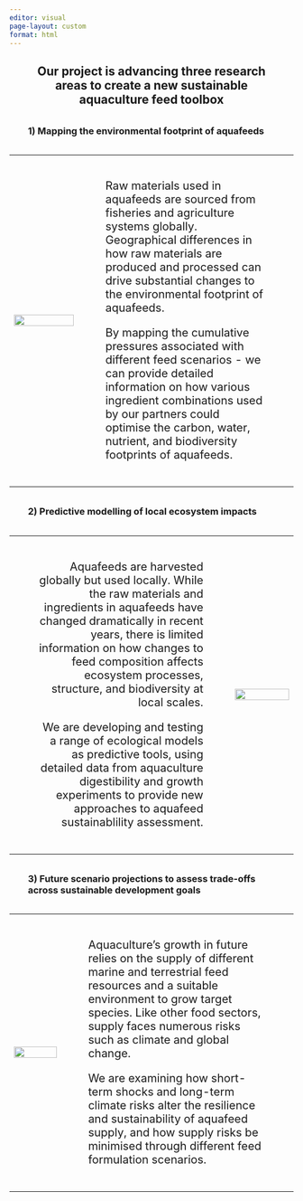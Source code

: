 ```yaml
---
editor: visual
page-layout: custom
format: html
---
```


<div>

::: {style="margin:2em; text-align: center"}
## Our project is advancing three research areas to create a new sustainable aquaculture feed toolbox
:::

</div>

### 1) Mapping the environmental footprint of aquafeeds {style="margin:2em"}

+:-----------------------------------------------------------------------------------:+----------------------------------------------------------------------------------------------------------------------------------------------------------------------------------------------------------------------------------------------------------------------+
| ![](photos/stock_images/feed_footprint_global.jpg){fig-align="center" width="100%"} | <p>                                                                                                                                                                                                                                                                  |
|                                                                                     |                                                                                                                                                                                                                                                                      |
|                                                                                     | ::: {style="font-size: 1.25em; margin: 2em"}                                                                                                                                                                                                                         |
|                                                                                     | Raw materials used in aquafeeds are sourced from fisheries and agriculture systems globally. Geographical differences in how raw materials are produced and processed can drive substantial changes to the environmental footprint of aquafeeds.                     |
|                                                                                     |                                                                                                                                                                                                                                                                      |
|                                                                                     | By mapping the cumulative pressures associated with different feed scenarios - we can provide detailed information on how various ingredient combinations used by our partners could optimise the carbon, water, nutrient, and biodiversity footprints of aquafeeds. |
|                                                                                     | :::                                                                                                                                                                                                                                                                  |
|                                                                                     |                                                                                                                                                                                                                                                                      |
|                                                                                     | </p>                                                                                                                                                                                                                                                                 |
+-------------------------------------------------------------------------------------+----------------------------------------------------------------------------------------------------------------------------------------------------------------------------------------------------------------------------------------------------------------------+

### 2) Predictive modelling of local ecosystem impacts {style="margin: 2em"}

+:--------------------------------------------------------------------------------------------------------------------------------------------------------------------------------------------------------------------------------------------------------------------------------------------:+:--------------------------------------------------------------------------------:+
| <p>                                                                                                                                                                                                                                                                                          | ![](photos/stock_images/aquapens_pollution.jpg){fig-align="center" width="100%"} |
|                                                                                                                                                                                                                                                                                              |                                                                                  |
| ::: {style="font-size: 1.25em; margin: 2em; text-align: right"}                                                                                                                                                                                                                              |                                                                                  |
| Aquafeeds are harvested globally but used locally. While the raw materials and ingredients in aquafeeds have changed dramatically in recent years, there is limited information on how changes to feed composition affects ecosystem processes, structure, and biodiversity at local scales. |                                                                                  |
|                                                                                                                                                                                                                                                                                              |                                                                                  |
| We are developing and testing a range of ecological models as predictive tools, using detailed data from aquaculture digestibility and growth experiments to provide new approaches to aquafeed sustainablility assessment.                                                                  |                                                                                  |
| :::                                                                                                                                                                                                                                                                                          |                                                                                  |
|                                                                                                                                                                                                                                                                                              |                                                                                  |
| </p>                                                                                                                                                                                                                                                                                         |                                                                                  |
+----------------------------------------------------------------------------------------------------------------------------------------------------------------------------------------------------------------------------------------------------------------------------------------------+----------------------------------------------------------------------------------+

### 3) Future scenario projections to assess trade-offs across sustainable development goals {style="margin: 2em"}

+:----------------------------------------------------:+---------------------------------------------------------------------------------------------------------------------------------------------------------------------------------------------------------------------------------------------------+
| ![](photos/stock_images/feed_sdgs.jpg){width="100%"} | <p>                                                                                                                                                                                                                                               |
|                                                      |                                                                                                                                                                                                                                                   |
|                                                      | ::: {style="font-size: 1.25em; margin: 2em"}                                                                                                                                                                                                      |
|                                                      | Aquaculture's growth in future relies on the supply of different marine and terrestrial feed resources and a suitable environment to grow target species. Like other food sectors, supply faces numerous risks such as climate and global change. |
|                                                      |                                                                                                                                                                                                                                                   |
|                                                      | We are examining how short-term shocks and long-term climate risks alter the resilience and sustainability of aquafeed supply, and how supply risks be minimised through different feed formulation scenarios.                                    |
|                                                      | :::                                                                                                                                                                                                                                               |
|                                                      |                                                                                                                                                                                                                                                   |
|                                                      | </p>                                                                                                                                                                                                                                              |
+------------------------------------------------------+---------------------------------------------------------------------------------------------------------------------------------------------------------------------------------------------------------------------------------------------------+
